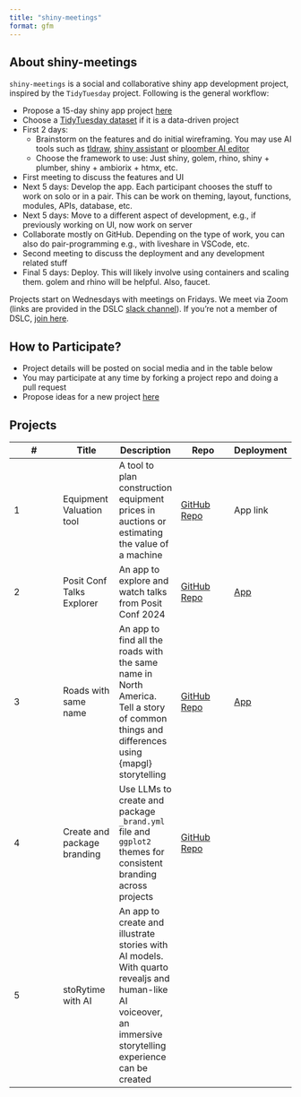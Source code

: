 ```yaml
---
title: "shiny-meetings"
format: gfm
---
```


## About shiny-meetings

`shiny-meetings` is a social and collaborative shiny app development project, inspired by the `TidyTuesday` project. Following is the general workflow:

-   Propose a 15-day shiny app project [here](https://github.com/durraniu/shiny-meetings/discussions/3)\
-   Choose a [TidyTuesday dataset](https://github.com/rfordatascience/tidytuesday) if it is a data-driven project\
-   First 2 days:
    -   Brainstorm on the features and do initial wireframing. You may use AI tools such as [tldraw](https://www.tldraw.com/), [shiny assistant](https://gallery.shinyapps.io/assistant/#) or [ploomber AI editor](https://editor.ploomber.io/)\
    -   Choose the framework to use: Just shiny, golem, rhino, shiny + plumber, shiny + ambiorix + htmx, etc.\
-   First meeting to discuss the features and UI\
-   Next 5 days: Develop the app. Each participant chooses the stuff to work on solo or in a pair. This can be work on theming, layout, functions, modules, APIs, database, etc.\
-   Next 5 days: Move to a different aspect of development, e.g., if previously working on UI, now work on server\
-   Collaborate mostly on GitHub. Depending on the type of work, you can also do pair-programming e.g., with liveshare in VSCode, etc.\
-   Second meeting to discuss the deployment and any development related stuff\
-   Final 5 days: Deploy. This will likely involve using containers and scaling them. golem and rhino will be helpful. Also, faucet.

Projects start on Wednesdays with meetings on Fridays. We meet via Zoom (links are provided in the DSLC [slack channel](#0)). If you're not a member of DSLC, [join here](https://dslc.io/join).

## How to Participate?

-   Project details will be posted on social media and in the table below
-   You may participate at any time by forking a project repo and doing a pull request
-   Propose ideas for a new project [here](https://github.com/durraniu/shiny-meetings/discussions/3)

## Projects

| \# | Title | Description | Repo | Deployment |
|---------------|---------------|---------------|---------------|---------------|
| 1 | Equipment Valuation tool | A tool to plan construction equipment prices in auctions or estimating the value of a machine | [GitHub Repo](https://github.com/shiny-meetings/equipmentValuation) | App link |
| 2 | Posit Conf Talks Explorer | An app to explore and watch talks from Posit Conf 2024 | [GitHub Repo](https://github.com/shiny-meetings/pctalks) | [App](https://umair.shinyapps.io/pctalks/) |
| 3 | Roads with same name | An app to find all the roads with the same name in North America. Tell a story of common things and differences using {mapgl} storytelling | [GitHub Repo](https://github.com/shiny-meetings/road_names) | [App](https://01955388-5113-2f88-8bef-76b590a47ee7.share.connect.posit.cloud/) |
| 4 | Create and package branding | Use LLMs to create and package `_brand.yml` file and `ggplot2` themes for consistent branding across projects | [GitHub Repo](https://github.com/shiny-meetings/create_branding) |  |
| 5 | stoRytime with AI | An app to create and illustrate stories with AI models. With quarto revealjs and human-like AI voiceover, an immersive storytelling experience can be created |  |  |
